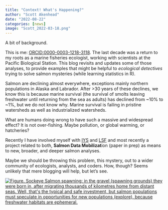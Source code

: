 ```yaml
---
title: "Context! What's Happening?"
author: "Scott Akenhead"
date: "2022-08-22"
categories: [news]
image: "Scott_2022-03-18.png"
---
```


A bit of background.

This is me: [ORCID:0000-0003-1218-3118](https://orcid.org/0000-0003-1218-3118). The last decade was a return to my roots as a marine fisheries ecologist, working with scientists at the Pacific Biological Station. This blog revisits and updates some of those analyses, to provide examples that might be helpful to *ecological detectives* trying to solve salmon mysteries (while learning statistics in R).

Salmon are declining almost everywhere, exceptions mainly northern populations in Alaska and Labrador. After \>30 years of these declines, we know this is because marine survival (the survival of smolts leaving freshwater until returning from the sea as adults) has declined from \~10% to \~1%, but we do not know why. Marine survival is failing in pristine watersheds as well as industrialized watersheds.

What are humans doing wrong to have such a massive and widespread effect? It is not over-fishing. Maybe pollution, or global warming, or hatcheries?

Recently I have involved myself with [IYS](yearofthesalmon.org) and [LSF](https://missingsalmonalliance.org/likely-suspects-framework-home) and most recently a project related to both, **Salmon Data Mobilizat**ion (paper in prep) as means to new, broader, and deeper salmon analyses.

Maybe we should be throwing this problem, this mystery, out to a wider community of ecologists, analysts, and coders. How, though? Seems unlikely that mere blogging will help, but let's see.

[![Figure. Sockeye Salmon spawning: in the gravel (spawning grounds) they were born in, after migrating thousands of kilometres home from distant seas. Well, that\'s the typical and safe investment, but salmon populations must speculate in opportunities for new populations (explore), because freshwater habitats are ephemeral.](Sockeye_female_Eiko_Jones_WSP_2018.png){fig-alt="Eiko Jones in WSP 2018"}](https://quarto.org/docs/websites/website-blog.html)
